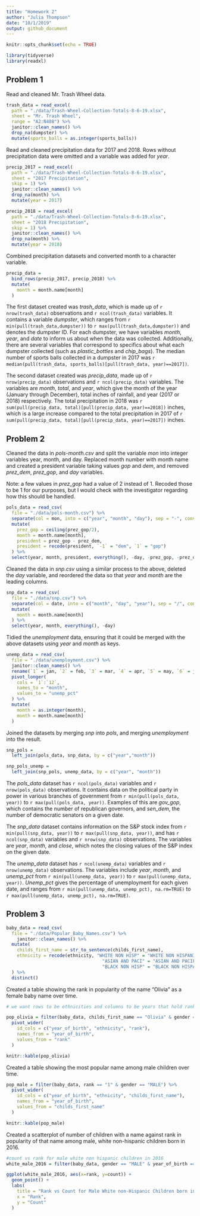 ```yaml
---
title: "Homework 2"
author: "Julia Thompson"
date: "10/1/2019"
output: github_document
---
```


```r
knitr::opts_chunk$set(echo = TRUE)

library(tidyverse)
library(readxl)
```

## Problem 1

Read and cleaned Mr. Trash Wheel data.

```r
trash_data = read_excel(
  path = "./data/Trash-Wheel-Collection-Totals-8-6-19.xlsx",
  sheet = "Mr. Trash Wheel",
  range = "A2:N408") %>%
  janitor::clean_names() %>%
  drop_na(dumpster) %>%
  mutate(sports_balls = as.integer(sports_balls))
```

Read and cleaned precipitation data for 2017 and 2018. Rows without precipitation data were omitted and a variable was added for _year_.

```r
precip_2017 = read_excel(
  path = "./data/Trash-Wheel-Collection-Totals-8-6-19.xlsx",
  sheet = "2017 Precipitation",
  skip = 1) %>% 
  janitor::clean_names() %>% 
  drop_na(month) %>% 
  mutate(year = 2017)

precip_2018 = read_excel(
  path = "./data/Trash-Wheel-Collection-Totals-8-6-19.xlsx",
  sheet = "2018 Precipitation",
  skip = 1) %>% 
  janitor::clean_names() %>% 
  drop_na(month) %>% 
  mutate(year = 2018)
```

Combined precipitation datasets and converted month to a character variable.

```r
precip_data = 
  bind_rows(precip_2017, precip_2018) %>% 
  mutate(
    month = month.name[month]
  )
```

The first dataset created was _trash_data_, which is made up of `r nrow(trash_data)` observations and `r ncol(trash_data)` variables. It contains a variable _dumpster_, which ranges from `r min(pull(trash_data,dumpster))` to `r max(pull(trash_data,dumpster))` and denotes the dumpster ID. For each dumpster, we have variables _month_, _year_, and _date_ to inform us about when the data was collected. Additionally, there are several variables that correspond to specifics about what each dumpster collected (such as _plastic_bottles_ and _chip_bags_). The median number of sports balls collected in a dumpster in 2017 was `r median(pull(trash_data, sports_balls)[pull(trash_data, year)==2017])`.

The second dataset created was _precip_data_, made up of `r nrow(precip_data)` observations and `r ncol(precip_data)` variables. The variables are _month_, _total_, and _year_, which give the month of the year (January through December), total inches of rainfall, and year (2017 or 2018) respectively. The total precipitation in 2018 was `r sum(pull(precip_data, total)[pull(precip_data, year)==2018])` inches, which is a large increase compared to the total precipitation in 2017 of `r sum(pull(precip_data, total)[pull(precip_data, year)==2017])` inches.

## Problem 2

Cleaned the data in _pols-month.csv_ and split the variable _mon_ into integer variables year, month, and day. Replaced month number with month name and created a president variable taking values _gop_ and _dem_, and removed _prez_dem_, _prez_gop_, and _day_ variables.

Note: a few values in _prez_gop_ had a value of 2 instead of 1. Recoded those to be 1 for our purposes, but I would check with the investigator regarding how this should be handled.

```r
pols_data = read_csv(
  file = "./data/pols-month.csv") %>% 
  separate(col = mon, into = c("year", "month", "day"), sep = "-", convert = TRUE) %>% 
  mutate(
    prez_gop = ceiling(prez_gop/2),
    month = month.name[month],
    president = prez_gop - prez_dem,
    president = recode(president, `-1` = "dem", `1` = "gop")
  ) %>% 
  select(year, month, president, everything(), -day, -prez_gop, -prez_dem)
```

Cleaned the data in _snp.csv_ using a similar process to the above, deleted the _day_ variable, and reordered the data so that _year_ and _month_ are the leading columns. 

```r
snp_data = read_csv(
  file = "./data/snp.csv") %>% 
  separate(col = date, into = c("month", "day", "year"), sep = "/", convert = TRUE) %>% 
  mutate(
    month = month.name[month]
  ) %>% 
  select(year, month, everything(), -day)
```

Tidied the _unemployment_ data, ensuring that it could be merged with the above datasets using _year_ and _month_ as keys.

```r
unemp_data = read_csv(
  file = "./data/unemployment.csv") %>% 
  janitor::clean_names() %>% 
  rename(`1` = jan, `2` = feb, `3` = mar, `4` = apr, `5` = may, `6` = jun, `7` = jul, `8` = aug, `9` = sep,           `10` = oct, `11` = nov, `12` = dec) %>% 
  pivot_longer(
    cols = `1`:`12`,
    names_to = "month",
    values_to = "unemp_pct"
  ) %>% 
  mutate(
    month = as.integer(month),
    month = month.name[month]
  )

```

Joined the datasets by merging _snp_ into _pols_, and merging _unemployment_ into the result.

```r
snp_pols = 
  left_join(pols_data, snp_data, by = c("year","month"))

snp_pols_unemp = 
  left_join(snp_pols, unemp_data, by = c("year", "month"))
```

The _pols_data_ dataset has `r ncol(pols_data)` variables and `r nrow(pols_data)` observations. It contains data on the political party in power in various branches of government from `r min(pull(pols_data, year))` to `r max(pull(pols_data, year))`. Examples of this are _gov_gop_, which contains the number of republican governors, and _sen_dem_, the number of democratic senators on a given date. 

The _snp_data_ dataset contains information on the S&P stock index from `r min(pull(snp_data, year))` to `r max(pull(snp_data, year))`, and has `r ncol(snp_data)` variables and `r nrow(snp_data)` observations. The variables are _year_, _month_, and _close_, which notes the closing values of the S&P index on the given date. 

The _unemp_data_ dataset has `r ncol(unemp_data)` variables and `r nrow(unemp_data)` observations. The variables include _year_, _month_, and _unemp_pct_ from `r min(pull(unemp_data, year))` to `r max(pull(unemp_data, year))`. _Unemp_pct_ gives the percentage of unemployment for each given date, and ranges from `r min(pull(unemp_data, unemp_pct), na.rm=TRUE)` to `r max(pull(unemp_data, unemp_pct), na.rm=TRUE)`.

## Problem 3

```r
baby_data = read_csv(
  file = "./data/Popular_Baby_Names.csv") %>% 
    janitor::clean_names() %>% 
  mutate(
    childs_first_name = str_to_sentence(childs_first_name),
    ethnicity = recode(ethnicity, "WHITE NON HISP" = "WHITE NON HISPANIC",
                                    "ASIAN AND PACI" = "ASIAN AND PACIFIC ISLANDER",
                                    "BLACK NON HISP" = "BLACK NON HISPANIC")
  ) %>% 
  distinct()
```

Created a table showing the rank in popularity of the name “Olivia” as a female baby name over time.

```r
# we want rows to be ethnicities and columns to be years that hold rank

pop_olivia = filter(baby_data, childs_first_name == "Olivia" & gender == "FEMALE") %>% 
  pivot_wider(
    id_cols = c("year_of_birth", "ethnicity", "rank"),
    names_from = "year_of_birth",
    values_from = "rank"
  )

knitr::kable(pop_olivia)
```

Created a table showing the most popular name among male children over time.

```r
pop_male = filter(baby_data, rank == "1" & gender == "MALE") %>% 
  pivot_wider(
    id_cols = c("year_of_birth", "ethnicity", "childs_first_name"),
    names_from = "year_of_birth",
    values_from = "childs_first_name"
  )

knitr::kable(pop_male)
```

Created a scatterplot of number of children with a name against rank in popularity of that name among male, white non-hispanic children born in 2016.

```r
#count vs rank for male white non hispanic children in 2016
white_male_2016 = filter(baby_data, gender == "MALE" & year_of_birth == "2016" & ethnicity == "WHITE NON HISPANIC") 

ggplot(white_male_2016, aes(x=rank, y=count)) + 
  geom_point() +
  labs(
    title = "Rank vs Count for Male White non-Hispanic Children born in 2016",
    x = "Rank",
    y = "Count"
  )
```

